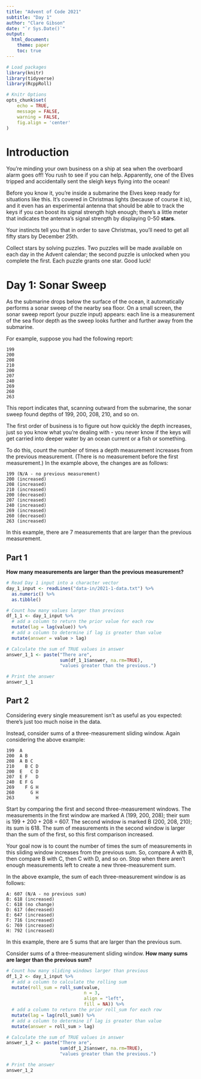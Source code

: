 ```yaml
---
title: "Advent of Code 2021"
subtitle: "Day 1"
author: "Clare Gibson"
date: "`r Sys.Date()`"
output:
  html_document:
    theme: paper
    toc: true
---
```


```r
# Load packages
library(knitr)
library(tidyverse)
library(RcppRoll)

# Knitr Options
opts_chunk$set(
	echo = TRUE,
	message = FALSE,
	warning = FALSE,
	fig.align = 'center'
)
```

# Introduction
You're minding your own business on a ship at sea when the overboard alarm goes off! You rush to see if you can help. Apparently, one of the Elves tripped and accidentally sent the sleigh keys flying into the ocean!

Before you know it, you're inside a submarine the Elves keep ready for situations like this. It's covered in Christmas lights (because of course it is), and it even has an experimental antenna that should be able to track the keys if you can boost its signal strength high enough; there's a little meter that indicates the antenna's signal strength by displaying 0-50 **stars**.

Your instincts tell you that in order to save Christmas, you'll need to get all fifty stars by December 25th.

Collect stars by solving puzzles. Two puzzles will be made available on each day in the Advent calendar; the second puzzle is unlocked when you complete the first. Each puzzle grants one star. Good luck!

# Day 1: Sonar Sweep
As the submarine drops below the surface of the ocean, it automatically performs a sonar sweep of the nearby sea floor. On a small screen, the sonar sweep report (your puzzle input) appears: each line is a measurement of the sea floor depth as the sweep looks further and further away from the submarine.

For example, suppose you had the following report:

```
199
200
208
210
200
207
240
269
260
263
```

This report indicates that, scanning outward from the submarine, the sonar sweep found depths of 199, 200, 208, 210, and so on.

The first order of business is to figure out how quickly the depth increases, just so you know what you're dealing with - you never know if the keys will get carried into deeper water by an ocean current or a fish or something.

To do this, count the number of times a depth measurement increases from the previous measurement. (There is no measurement before the first measurement.) In the example above, the changes are as follows:

```
199 (N/A - no previous measurement)
200 (increased)
208 (increased)
210 (increased)
200 (decreased)
207 (increased)
240 (increased)
269 (increased)
260 (decreased)
263 (increased)
```

In this example, there are 7 measurements that are larger than the previous measurement.

## Part 1
**How many measurements are larger than the previous measurement?**

```r
# Read Day 1 input into a character vector
day_1_input <- readLines("data-in/2021-1-data.txt") %>% 
  as.numeric() %>% 
  as.tibble()
```

```r
# Count how many values larger than previous
df_1_1 <- day_1_input %>% 
  # add a column to return the prior value for each row
  mutate(lag = lag(value)) %>% 
  # add a column to determine if lag is greater than value
  mutate(answer = value > lag)

# Calculate the sum of TRUE values in answer
answer_1_1 <- paste("There are",
                    sum(df_1_1$answer, na.rm=TRUE),
                    "values greater than the previous.")

# Print the answer
answer_1_1
```

## Part 2
Considering every single measurement isn't as useful as you expected: there's just too much noise in the data.

Instead, consider sums of a three-measurement sliding window. Again considering the above example:

```
199  A      
200  A B    
208  A B C  
210    B C D
200  E   C D
207  E F   D
240  E F G  
269    F G H
260      G H
263        H
```

Start by comparing the first and second three-measurement windows. The measurements in the first window are marked A (199, 200, 208); their sum is 199 + 200 + 208 = 607. The second window is marked B (200, 208, 210); its sum is 618. The sum of measurements in the second window is larger than the sum of the first, so this first comparison increased.

Your goal now is to count the number of times the sum of measurements in this sliding window increases from the previous sum. So, compare A with B, then compare B with C, then C with D, and so on. Stop when there aren't enough measurements left to create a new three-measurement sum.

In the above example, the sum of each three-measurement window is as follows:

```
A: 607 (N/A - no previous sum)
B: 618 (increased)
C: 618 (no change)
D: 617 (decreased)
E: 647 (increased)
F: 716 (increased)
G: 769 (increased)
H: 792 (increased)
```

In this example, there are 5 sums that are larger than the previous sum.

Consider sums of a three-measurement sliding window. **How many sums are larger than the previous sum?**
```r
# Count how many sliding windows larger than previous
df_1_2 <- day_1_input %>% 
  # add a column to calculate the rolling sum
  mutate(roll_sum = roll_sum(value,
                             n = 3,
                             align = "left",
                             fill = NA)) %>% 
  # add a column to return the prior roll_sum for each row
  mutate(lag = lag(roll_sum)) %>% 
  # add a column to determine if lag is greater than value
  mutate(answer = roll_sum > lag)

# Calculate the sum of TRUE values in answer
answer_1_2 <- paste("There are",
                    sum(df_1_2$answer, na.rm=TRUE),
                    "values greater than the previous.")

# Print the answer
answer_1_2
```

